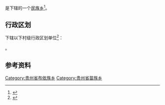 {{中国乡级行政区|52/04/02/200/000}}

'''{{PAGENAMEBASE}}'''是{{PRC admin/fullname|52/04/02/200/000|3}}下辖的一个[[民族乡|民族乡]]<ref>{{PRC admin/ref sgc|{{PRC admin/parent|52/04/02/200/000}}}}</ref>。

== 行政区划 ==
{{PAGENAMEBASE}}下辖以下村级行政区划单位<ref>{{PRC admin/ref sgc|52/04/02/200/000}}</ref>：

{{PRC admin/children|52/04/02/200/000}}。

== 参考资料 ==
{{reflist}}

{{贵州行政区划小作品}}
{{PRC admin/navcat|52/04/02/200/000}}
[[Category:贵州省布依族乡|Category:贵州省布依族乡]]
[[Category:贵州省苗族乡|Category:贵州省苗族乡]]